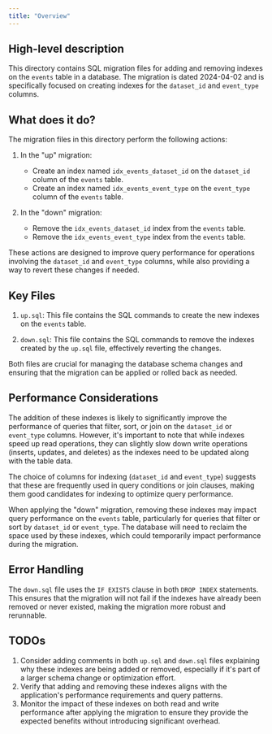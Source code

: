 ```yaml
---
title: "Overview"
---
```


## High-level description
This directory contains SQL migration files for adding and removing indexes on the `events` table in a database. The migration is dated 2024-04-02 and is specifically focused on creating indexes for the `dataset_id` and `event_type` columns.

## What does it do?
The migration files in this directory perform the following actions:

1. In the "up" migration:
   - Create an index named `idx_events_dataset_id` on the `dataset_id` column of the `events` table.
   - Create an index named `idx_events_event_type` on the `event_type` column of the `events` table.

2. In the "down" migration:
   - Remove the `idx_events_dataset_id` index from the `events` table.
   - Remove the `idx_events_event_type` index from the `events` table.

These actions are designed to improve query performance for operations involving the `dataset_id` and `event_type` columns, while also providing a way to revert these changes if needed.

## Key Files
1. `up.sql`: This file contains the SQL commands to create the new indexes on the `events` table.

2. `down.sql`: This file contains the SQL commands to remove the indexes created by the `up.sql` file, effectively reverting the changes.

Both files are crucial for managing the database schema changes and ensuring that the migration can be applied or rolled back as needed.

## Performance Considerations
The addition of these indexes is likely to significantly improve the performance of queries that filter, sort, or join on the `dataset_id` or `event_type` columns. However, it's important to note that while indexes speed up read operations, they can slightly slow down write operations (inserts, updates, and deletes) as the indexes need to be updated along with the table data.

The choice of columns for indexing (`dataset_id` and `event_type`) suggests that these are frequently used in query conditions or join clauses, making them good candidates for indexing to optimize query performance.

When applying the "down" migration, removing these indexes may impact query performance on the `events` table, particularly for queries that filter or sort by `dataset_id` or `event_type`. The database will need to reclaim the space used by these indexes, which could temporarily impact performance during the migration.

## Error Handling
The `down.sql` file uses the `IF EXISTS` clause in both `DROP INDEX` statements. This ensures that the migration will not fail if the indexes have already been removed or never existed, making the migration more robust and rerunnable.

## TODOs
1. Consider adding comments in both `up.sql` and `down.sql` files explaining why these indexes are being added or removed, especially if it's part of a larger schema change or optimization effort.
2. Verify that adding and removing these indexes aligns with the application's performance requirements and query patterns.
3. Monitor the impact of these indexes on both read and write performance after applying the migration to ensure they provide the expected benefits without introducing significant overhead.